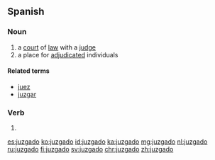 ==Spanish==

===Noun===
{{es-noun|m}}

# a [[court]] of [[law]] with a [[judge]]
# a place for [[adjudicated]] individuals

====Related terms====
* [[juez]]
* [[juzgar]]

===Verb===
{{es-past participle|juzgad|juzgar}}

# {{es-verb form of|ending=ar|mood=participle|juzgar}}

[[es:juzgado]]
[[ko:juzgado]]
[[id:juzgado]]
[[ka:juzgado]]
[[mg:juzgado]]
[[nl:juzgado]]
[[ru:juzgado]]
[[fi:juzgado]]
[[sv:juzgado]]
[[chr:juzgado]]
[[zh:juzgado]]